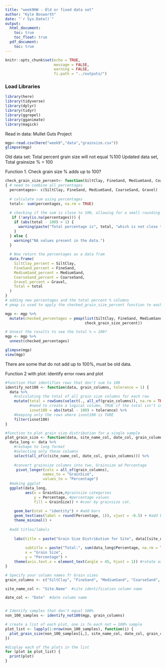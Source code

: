 ```yaml
---
title: "week9HW - Old or fixed data set"
author: "Kyle Bosworth"
date: "`r Sys.Date()`"
output:
  html_document:
    toc: true
    toc_float: true
  pdf_document:
    toc: true
---
```


```r
knitr::opts_chunk$set(echo = TRUE,
                      message = FALSE,
                      warning = FALSE,
                      fi.path = "../outputs/")
```


### Load Libraries
```r
library(here)
library(tidyverse)
library(dplyr)
library(tidyr)
library(ggrepel)
library(gganimate)
library(magick)

```

Read in data: Mullet Guts Project
```r
mgp<-read.csv(here("week9","data","grainsize.csv"))
glimpse(mgp)
```

Old data set: Total percent grain size will not equal %100
Updated data set, Total grainsize % = 100

Function 1. Check grain size % adds up to 100?
```r

check_grain_size_percent<- function(SiltClay, FineSand, MediumSand, CoarseSand, Gravel, TotalWeight) #arguments 
{ # need to combine all percentages
  percentages<- c(SiltClay, FineSand, MediumSand, CoarseSand, Gravel)
  
  # calculate sum using percentages
  total<- sum(percentages, na.rm = TRUE)
  
  # checking if the sum is close to 100, allowing for a small rounding error
   if (!any(is.na(percentages))) {
    if (abs(total - 100) > 1) {
      warning(paste("Total percentage is", total, "which is not close to 100. Check your data."))
    }
  } else {
    warning("NA values present in the data.")
  }
  
  # Now return the percentages as a data fram
  data.frame(
    SiltClay_percent = SiltClay,
    FineSand_percent = FineSand,
    MediumSand_percent = MediumSand,
    CoarseSand_percent = CoarseSand,
    Gravel_percent = Gravel,
    Total = total
  )
}
# adding new percentages and the total percent % columns
# pmap is used to apply the checked_grain_size_percent function to each orw of the data frame

mgp <- mgp %>%
  mutate(checked_percentages = pmap(list(SiltClay, FineSand, MediumSand, CoarseSand, Gravel),
                                    check_grain_size_percent))

# Unnest the results to see the total % = 100?
mgp <- mgp %>%
  unnest(checked_percentages)

glimpse(mgp)
view(mgp)
```
There are some that do not add up to 100%, must be old data.

Function 2 with plot: identify error rows and plot
```r
#function that identifies rows that don't sum to 100
identify_not100 <- function(data, grain_columns, tolerance = 1) {
  data %>%
    #calculating the total of all grain size columns for each row
    mutate(total = rowSums(select(., all_of(grain_columns)), na.rm = TRUE),
           #need to create a logical column, TRUE if the total isnʻt in the tolerance of 100
           isnot100 = abs(total - 100) > tolerance) %>%
    #keeping only the rows where isnot100 is TURE
    filter(isnot100)
}

#function to plot grain size distribution for a single sample
plot_grain_size <- function(data, site_name_col, date_col, grain_columns) {
  data_long <- data %>%
    #reshape to long format 
    #selecting only these columns
    select(all_of(c(site_name_col, date_col, grain_columns))) %>%
   
    #convert grainsize columns into two, Grainsize ad Percentage
     pivot_longer(cols = all_of(grain_columns),
                 names_to = "GrainSize", 
                 values_to = "Percentage")
  #making ggplot 
  ggplot(data_long, 
         aes(x = GrainSize,#grainsize categories
             y = Percentage, #percentage values
             fill = GrainSize)) + #coor by grainsize cat.
    
    geom_bar(stat = "identity") + #add bars
    geom_text(aes(label = round(Percentage, 1)), vjust = -0.5) + #add bar labels
    theme_minimal() +
    
  #add titles/labels  
    
    labs(title = paste("Grain Size Distribution for Site", data[[site_name_col]], "on", data[[date_col]]),
         
         subtitle = paste("Total:", sum(data_long$Percentage, na.rm = TRUE), "%"),
         x = "Grain Size", 
         y = "Percentage") +
    theme(axis.text.x = element_text(angle = 45, hjust = 1)) #rotate axis labels
}

# Specify your column names fr Grain sizes
grain_columns <- c("SiltClay", "FineSand", "MediumSand", "CoarseSand", "Gravel")

site_name_col <- "Site.Name"  #site identification column name

date_col <- "Date"  #date column name


# Identify samples that don't equal 100%
non_100_samples <- identify_not100(mgp, grain_columns)

# create a list of each plot, one is fo each not = 100% sample
plot_list <- lapply(1:nrow(non_100_samples), function(i) {
  plot_grain_size(non_100_samples[i,], site_name_col, date_col, grain_columns)
})

#display each of the plots in the list
for (plot in plot_list) {
  print(plot)
}
```

